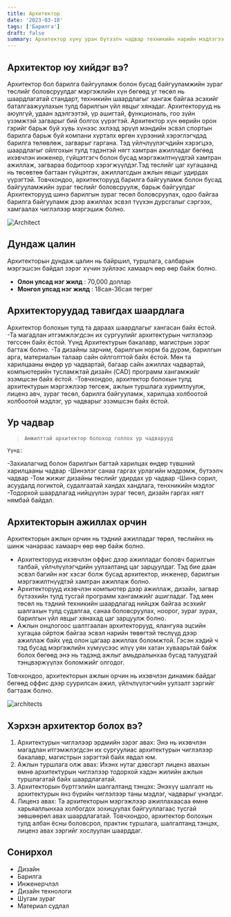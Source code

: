 ```yaml
---
title: Архитектор
date: '2023-03-18'
tags: ['Барилга']
draft: false
summary: Архитектор хүну уран бүтээлч чадвар техникийн нарийн мэдлэгээ ашиглан орон байраас авхуулаад концертын танхим зэрэг бүхий л төрлийн барилгын загварыг гаргана.
---
```


## Архитектор юу хийдэг вэ?

Архитектор бол барилга байгууламж болон бусад байгууламжийн зураг төслийг боловсруулдаг мэргэжлийн хүн бөгөөд уг төсөл нь шаардлагатай стандарт, техникийн шаардлагыг хангаж байгаа эсэхийг баталгаажуулахын тулд барилгын үйл явцыг хянадаг. Архитекторууд нь аюулгүй, удаан эдэлгээтэй, үр ашигтай, функциональ, гоо зүйн үзэмжтэй загварыг бий болгох үүрэгтэй. Архитектор хүн өөрийн орон гэрийг барьж буй хувь хүнээс эхлээд эрүүл мэндийн эсвэл спортын барилга барьж буй компани хүртэлх өргөн хүрээний хэрэглэгчдэд барилга төлөвлөж, загварыг гаргана.
Тэд үйлчлүүлэгчдийн хэрэгцээ, шаардлагыг ойлгохын тулд тэдэнтэй нягт хамтран ажилладаг бөгөөд ихэвчлэн инженер, гүйцэтгэгч болон бусад мэргэжилтнүүдтэй хамтран ажиллаж, загвараа бодитоор хэрэгжүүлдэг.Тэд төслийг цаг хугацаанд нь төсөвтөө багтаан гүйцэтгэх, ажиллагсдын ажлын явцыг удирдах үүрэгтэй. Товчхондоо, архитекторууд барилга байгууламж болон бусад байгууламжийн зураг төслийг боловсруулж, барьж байгуулдаг
Архитекторууд шинэ барилгын зураг төсөл боловсруулах, одоо байгаа барилга байгууламж дээр ажиллах эсвэл түүхэн дурсгалыг сэргээх, хамгаалах чиглэлээр мэргэшиж болно.

![Architect](https://thearchitectsdiary.com/wp-content/uploads/2019/12/architect-construction-plans.jpg)

## Дундаж цалин

Архитекторын дундаж цалин нь байршил, туршлага, салбарын мэргэшсэн байдал зэрэг хүчин зүйлээс хамаарч өөр өөр байж болно.

- **Олон улсад нэг жилд** : 70,000 доллар
- **Монгол улсад нэг жилд** : 18сая-36сая төгрөг

## Архитекторуудад тавигдах шаардлага

Архитектор болохын тулд та дараах шаардлагыг хангасан байх ёстой.
-Та магадлан итгэмжлэгдсэн их сургуулийг архитектурын чиглэлээр төгссөн байх ёстой. Үүнд Архитектурын бакалавр, магистрын зэрэг багтаж болно.
-Та дизайны зарчим, барилгын норм ба дүрэм, барилгын арга, материалын талаар сайн ойлголттой байх ёстой. Мөн та харилцааны өндөр ур чадвартай, багаар сайн ажиллах чадвартай, компьютерийн тусламжтай дизайн (CAD) программ хангамжийг эзэмшсэн байх ёстой.
-Товчхондоо, архитектор болохын тулд архитектурын мэргэжлээр төгсөж, ажлын туршлага хуримтлуулж, лиценз авч, зураг төсөл, барилга байгууламж, харилцаа холбоотой холбоотой мэдлэг, ур чадварыг эзэмшсэн байх ёстой.

## Ур чадвар

>     Амжилттай архитектор болоход голлох ур чадварууд

    Үүнд:

-Захиалагчид болон барилгын багтай харилцах өндөр түвшний харилцааны чадвар
-Шинэлэг санаа гаргах урлагийн мэдрэмж, бүтээлч чадвар
-Том жижиг дизайны төслийг удирдах ур чадвар
-Шинэ сорил, асуудалд логиктой, судалгаатай хандах хандлага, тенхникийн мэдлэг
-Тодорхой шаардлагад нийцүүлэн зураг төсөл, дизайн гаргах нягт нямбай байдал.

## Архитекторын ажиллах орчин

Архитекторын ажлын орчин нь тэдний ажилладаг төрөл, төслийнх нь шинж чанараас хамаарч өөр өөр байж болно.

- Архитекторууд ихэвчлэн оффис дээр ажилладаг боловч барилгын талбай, үйлчлүүлэгчдийн уулзалтанд цаг зарцуулдаг. Тэд бие даан эсвэл багийн нэг хэсэг болж бусад архитектор, инженер, барилгын мэргэжилтнүүдтэй хамтран ажиллаж болно.
- Архитекторууд ихэвчлэн компьютер дээр ажиллаж, дизайн, загвар бүтээхийн тулд тусгай программ хангамжийг ашигладаг. Тэд мөн төсөл нь тэдний техникийн шаардлагад нийцэж байгаа эсэхийг шалгахын тулд судалгаа, санаа боловсруулах, ноорог, зураг зурах, барилгын үйл явцыг хянахад цаг зарцуулж болно.
- Ажлын онцлогоос шалтгаалан архитекторууд, ялангуяа эцсийн хугацаа ойртож байгаа эсвэл нарийн төвөгтэй төслүүд дээр ажиллаж байх үед олон цагаар ажиллах боломжтой. Гэсэн хэдий ч тэд бусад мэргэжлийн хүмүүсээс илүү уян хатан хуваарьтай байж болох бөгөөд энэ нь тэдэнд ажлыг амьдралынхаа бусад талуудтай тэнцвэржүүлэх боломжийг олгодог.

Товчхондоо, архитекторын ажлын орчин нь ихэвчлэн динамик байдаг бөгөөд оффис дээр суурилсан ажил, үйлчлүүлэгчийн уулзалт зэргийг багтааж болно.

![architects](https://www.diamondimmobilien.ch/images/about/di-about-us-06.jpg)

## Хэрхэн архитектор болох вэ?

1. Архитектурын чиглэлээр эрдмийн зэрэг авах: Энэ нь ихэвчлэн магадлан итгэмжлэгдсэн их сургуулиас архитектурын чиглэлээр бакалавр, магистрын зэрэгтэй байх явдал юм.
2. Ажлын туршлага олж авах: Ихэнх нутаг дэвсгэрт лиценз авахын өмнө архитектурын чиглэлээр тодорхой хэдэн жилийн ажлын туршлагатай байх шаардлагатай.
3. Архитекторын бүртгэлийн шалгалтанд тэнцэх: Энэхүү шалгалт нь архитектурын янз бүрийн чиглэлээр таны мэдлэг, чадварыг үнэлдэг.
4. Лиценз авах: Та архитекторын мэргэжлээр ажиллахаасаа өмнө харьяаллынхаа холбогдох зохицуулах байгууллагаас тусгай зөвшөөрөл авах шаардлагатай.
   Товчхондоо, архитектор болохын тулд албан ёсны боловсрол, практик туршлага, шалгалтанд тэнцэх, лиценз авах зэргийг хослуулан шаарддаг.

## Сонирхол

- Дизайн
- Барилга
- Инженерчлэл
- Дизайн технологи
- Шугам зураг
- Материал судлал
